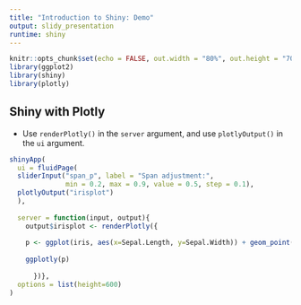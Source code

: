 ```yaml
---
title: "Introduction to Shiny: Demo"
output: slidy_presentation
runtime: shiny
---
```


```r
knitr::opts_chunk$set(echo = FALSE, out.width = "80%", out.height = "70%")
library(ggplot2)
library(shiny)
library(plotly)
```

## Shiny with Plotly

- Use `renderPlotly()` in the `server` argument, and use `plotlyOutput()` in the `ui` argument.

```r
shinyApp(
  ui = fluidPage(
  sliderInput("span_p", label = "Span adjustment:",
              min = 0.2, max = 0.9, value = 0.5, step = 0.1),
  plotlyOutput("irisplot")
  ),
  
  server = function(input, output){
    output$irisplot <- renderPlotly({
      
    p <- ggplot(iris, aes(x=Sepal.Length, y=Sepal.Width)) + geom_point() + geom_smooth(method="loess", formula=y~x, se=FALSE, span=input$span_p) + theme_bw()
    
    ggplotly(p)
    
      })},
  options = list(height=600)
)   
```